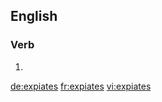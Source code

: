 ==English==

===Verb===
{{head|en}}

# {{en-third-person singular of|expiate}}

[[de:expiates]]
[[fr:expiates]]
[[vi:expiates]]